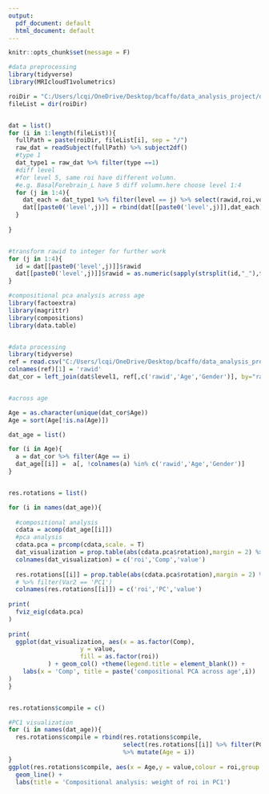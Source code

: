 ```yaml
---
output:
  pdf_document: default
  html_document: default
---
```



```r
knitr::opts_chunk$set(message = F)
```


```r
#data preprocessing
library(tidyverse)
library(MRIcloudT1volumetrics)

roiDir = "C:/Users/lcqi/OneDrive/Desktop/bcaffo/data_analysis_project/data"
fileList = dir(roiDir)


dat = list()
for (i in 1:length(fileList)){
  fullPath = paste(roiDir, fileList[i], sep = "/")
  raw_dat = readSubject(fullPath) %>% subject2df()
  #type 1
  dat_type1 = raw_dat %>% filter(type ==1)
  #diff level
  #for level 5, same roi have different volumn. 
  #e.g. BasalForebrain_L have 5 diff volumn.here choose level 1:4
  for (j in 1:4){
    dat_each = dat_type1 %>% filter(level == j) %>% select(rawid,roi,volume) %>% spread(roi,volume)
    dat[[paste0('level',j)]] = rbind(dat[[paste0('level',j)]],dat_each)
  }
  
}


#transform rawid to integer for further work
for (j in 1:4){
  id = dat[[paste0('level',j)]]$rawid
  dat[[paste0('level',j)]]$rawid = as.numeric(sapply(strsplit(id,"_"),function(x) x[1]))
}

```



```r
#compositional pca analysis across age
library(factoextra)
library(magrittr)
library(compositions)
library(data.table)


#data processing
library(tidyverse)
ref = read.csv("C:/Users/lcqi/OneDrive/Desktop/bcaffo/data_analysis_project/unrestricted_bcaffo_12_12_2017_12_17_8.csv%3B.csv", header = T)
colnames(ref)[1] = 'rawid'
dat_cor = left_join(dat$level1, ref[,c('rawid','Age','Gender')], by="rawid")


#across age

Age = as.character(unique(dat_cor$Age))
Age = sort(Age[!is.na(Age)])

dat_age = list()

for (i in Age){
  a = dat_cor %>% filter(Age == i)
  dat_age[[i]] =  a[, !colnames(a) %in% c('rawid','Age','Gender')] 
}


res.rotations = list()

for (i in names(dat_age)){
  
  #compositional analysis
  cdata = acomp(dat_age[[i]])
  #pca analysis
  cdata.pca = prcomp(cdata,scale. = T)
  dat_visualization = prop.table(abs(cdata.pca$rotation),margin = 2) %>% melt()
  colnames(dat_visualization) = c('roi','Comp','value')
  
  res.rotations[[i]] = prop.table(abs(cdata.pca$rotation),margin = 2) %>% melt()
  # %>% filter(Var2 == 'PC1')
  colnames(res.rotations[[i]]) = c('roi','PC','value')
  
print(
  fviz_eig(cdata.pca)
)
  
print(
  ggplot(dat_visualization, aes(x = as.factor(Comp), 
                    y = value, 
                    fill = as.factor(roi))
           ) + geom_col() +theme(legend.title = element_blank()) + 
    labs(x = 'Comp', title = paste('compositional PCA across age',i))
)
}


res.rotations$compile = c()

#PC1 visualization
for (i in names(dat_age)){
  res.rotations$compile = rbind(res.rotations$compile, 
                                select(res.rotations[[i]] %>% filter(PC == 'PC1'),c(roi,value)) 
                                %>% mutate(Age = i))
}
ggplot(res.rotations$compile, aes(x = Age,y = value,colour = roi,group = roi)) + 
  geom_line() + 
  labs(title = 'Compositional analysis: weight of roi in PC1')


```

